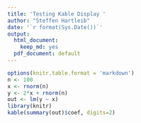 ```yaml
---
title: 'Testing Kable Display '
author: "Steffen Hartleib"
date: '`r format(Sys.Date())`'
output:
  html_document:
    keep_md: yes
  pdf_document: default
---
```




```r
options(knitr.table.format = 'markdown')
n <- 100
x <- rnorm(n)
y <- 2*x + rnorm(n)
out <- lm(y ~ x)
library(knitr)
kable(summary(out)$coef, digits=2)
```
